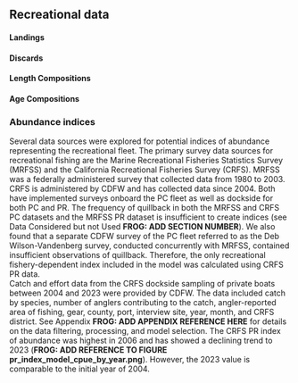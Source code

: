 ## Recreational data

<!-- Commercial fisheries landings by state, year, and gear (PacFIN is the standard source for recent domestic commercial landings), historical catch estimates, discards, recreational fisheries catches, foreign removals; sample size information for length- and age-composition data by state, year and gear, including both the number of trips and fish sampled. Description of methods to estimate abundance indices, sample size information by survey and year. Include complete tables and figures and date of data extraction. -->

#### Landings

#### Discards

#### Length Compositions

#### Age Compositions


### Abundance indices

Several data sources were explored for potential indices of abundance representing the recreational fleet.  The primary survey data sources for recreational fishing are the Marine Recreational Fisheries Statistics Survey (MRFSS) and the California Recreational Fisheries Survey (CRFS).  MRFSS was a federally administered survey that collected data from 1980 to 2003.  CRFS is administered by CDFW and has collected data since 2004.  Both have implemented surveys onboard the PC fleet as well as dockside for both PC and PR.  The frequency of quillback in both the MRFSS and CRFS PC datasets and the MRFSS PR dataset is insufficient to create indices (see Data Considered but not Used **FROG: ADD SECTION NUMBER**).  We also found that a separate CDFW survey of the PC fleet referred to as the Deb Wilson-Vandenberg survey, conducted concurrently with MRFSS, contained insufficient observations of quillback.  Therefore, the only recreational fishery-dependent index included in the model was calculated using CRFS PR data.  
Catch and effort data from the CRFS dockside sampling of private boats between 2004 and 2023 were provided by CDFW.  The data included catch by species, number of anglers contributing to the catch, angler-reported area of fishing, gear, county, port, interview site, year, month, and CRFS district.  See Appendix **FROG: ADD APPENDIX REFERENCE HERE** for details on the data filtering, processing, and model selection.  The CRFS PR index of abundance was highest in 2006 and has showed a declining trend to 2023 (**FROG:  ADD REFERENCE TO FIGURE pr_index_model_cpue_by_year.png**).  However, the 2023 value is comparable to the initial year of 2004.  

